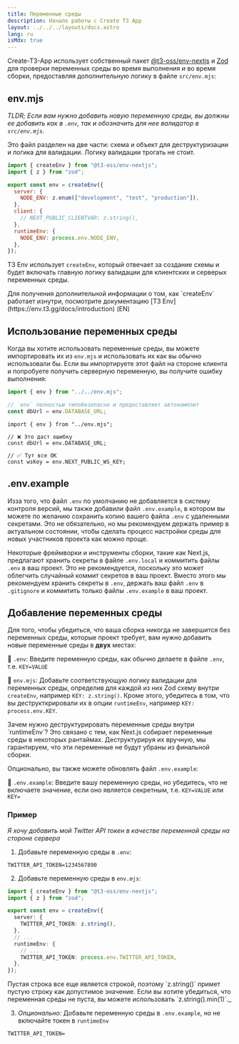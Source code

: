 ```yaml
---
title: Переменные среды
description: Начало работы с Create T3 App
layout: ../../../layouts/docs.astro
lang: ru
isMdx: true
---
```



Create-T3-App использует собственный пакет [@t3-oss/env-nextjs](https://env.t3.gg) и [Zod](https://github.com/colinhacks/zod) для проверки переменных среды во время выполнения _и_ во время сборки, предоставляя дополнительную логику в файле `src/env.mjs`:

## env.mjs

_TLDR; Если вам нужно добавить новую переменную среды, вы должны ее добавить как в `.env`, так и обозначить для нее валидатор в `src/env.mjs`._

Это файл разделен на две части: схема и объект для деструктуризации и логика для валидации. Логику валидации трогать не стоит.

```ts:env.mjs
import { createEnv } from "@t3-oss/env-nextjs";
import { z } from "zod";

export const env = createEnv({
  server: {
    NODE_ENV: z.enum(["development", "test", "production"]),
  },
  client: {
    // NEXT_PUBLIC_CLIENTVAR: z.string(),
  },
  runtimeEnv: {
    NODE_ENV: process.env.NODE_ENV,
  },
});
```

T3 Env использует `createEnv`, который отвечает за создание схемы и будет включать главную логику валидации для клиентских и серверых переменных среды.

<Callout type="info">
  Для получения дополнительной информации о том, как `createEnv` работает изнутри, посмотрите документацию [T3
  Env](https://env.t3.gg/docs/introduction) (EN)
</Callout>

## Использование переменных среды

Когда вы хотите использовать переменные среды, вы можете импортировать их из `env.mjs` и использовать их как вы обычно использовали бы. Если вы импортируете этот файл на стороне клиента и попробуете получить серверную переменную, вы получите ошибку выполнения:

```ts:pages/api/hello.ts
import { env } from "../../env.mjs";

// `env` полностью типобезопасно и предоставляет автокомплит
const dbUrl = env.DATABASE_URL;
```

```ts:pages/index.tsx
import { env } from "../env.mjs";

// ❌ Это даст ошибку
const dbUrl = env.DATABASE_URL;

// ✅ Тут все ОК
const wsKey = env.NEXT_PUBLIC_WS_KEY;
```

## .env.example

Изза того, что файл `.env` по умолчанию не добавляется в систему контроля версий, мы также добавили файл `.env.example`, в котором вы можете по желанию сохранить копию вашего файла `.env` с удаленными секретами. Это не обязательно, но мы рекомендуем держать пример в актуальном состоянии, чтобы сделать процесс настройки среды для новых участников проекта как можно проще.

Некоторые фреймворки и инструменты сборки, такие как Next.js, предлагают хранить секреты в файле `.env.local` и коммитить файлы `.env` в ваш проект. Это не рекомендуется, поскольку это может облегчить случайный коммит секретов в ваш проект. Вместо этого мы рекомендуем хранить секреты в `.env`, держать ваш файл `.env` в `.gitignore` и коммитить только файлы `.env.example` в ваш проект.

## Добавление переменных среды

Для того, чтобы убедиться, что ваша сборка никогда не завершится без переменных среды, которые проект требует, вам нужно добавить новые переменные среды в **двух** местах:

📄 `.env`: Введите переменную среды, как обычно делаете в файле `.env`, т.е. `KEY=VALUE`

📄 `env.mjs`: Добавьте соответствующую логику валидации для переменных среды, определив для каждой из них Zod схему внутри `createEnv`, например `KEY: z.string()`. Кроме этого, убедитесь в том, что вы деструкткрировали их в опции `runtimeEnv`, например `KEY: process.env.KEY`.

<Callout type="info">
  Зачем нужно деструктурировать переменные среды внутри `runtimeEnv`?
  Это связано с тем, как Next.js собирает переменные среды в некоторых рантаймах.
  Деструктурируя их вручную, мы гарантируем, что эти переменные не будут убраны из финальной сборки.
</Callout>

Опционально, вы также можете обновлять файл `.env.example`:

📄 `.env.example`: Введите вашу переменную среды, но убедитесь, что не включаете значение, если оно является секретным, т.е. `KEY=VALUE` или `KEY=`

### Пример

_Я хочу добавить мой Twitter API токен в качестве переменной среды на стороне сервера_

1. Добавьте переменную среды в `.env`:

```
TWITTER_API_TOKEN=1234567890
```

2. Добавьте переменную среды в `env.mjs`:

```ts
import { createEnv } from "@t3-oss/env-nextjs";
import { z } from "zod";

export const env = createEnv({
  server: {
    TWITTER_API_TOKEN: z.string(),
  },
  // ...
  runtimeEnv: {
    // ...
    TWITTER_API_TOKEN: process.env.TWITTER_API_TOKEN,
  },
});
```

<Callout type="info">
 Пустая строка все еще является строкой, поэтому `z.string()` примет пустую строку как допустимое значение. Если вы хотите убедиться, что переменная среды не пуста, вы можете использовать `z.string().min(1)`._
</Callout>

3. _Опционально:_ Добавьте переменную среды в `.env.example`, но не включайте токен в `runtimeEnv`

```
TWITTER_API_TOKEN=
```
